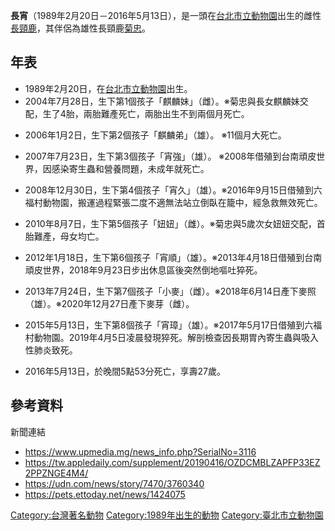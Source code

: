 
{{Infobox Animal
| name                    = 長宵
| image                   = 
| imagesize               = 
| caption                 = 
| birthname               = 
| othername               = 
| species                 = [[長頸鹿|長頸鹿]] 
| breed                   =
| gender                  = 雌性
| birth_date              = 1989年2月20日
| birth_place             = {{TWN}}[[台北市立動物園|台北市立動物園]]
| death_date              = {{death date and age|2016|5|13|1989|2|20}}
| death_place             = {{TWN}}[[台北市立動物園|台北市立動物園]]
| parent                   =
| 伴侶           =菊忠（母）
| children                =「麒麟妹」（雌）存<br>「妞妞」（雌）歿<br>「麒麟弟」（雄）歿<br>「宵強」（雄）歿<br>「宵久」（雄）歿<br>「宵順」（雄）歿<br>「小麥」（雌）存<br> 「宵璋」（雄）歿
| weight                  =
| height                  =
| appearance              =
| namedafter              =
| website                 =
}}
'''長宵'''（1989年2月20日－2016年5月13日），是一頭在[[台北市立動物園|台北市立動物園]]出生的雌性[[長頸鹿|長頸鹿]]，其伴侶為雄性長頸鹿[[菊忠|菊忠]]。

==年表==
* 1989年2月20日，在[[台北市立動物園|台北市立動物園]]出生。
* 2004年7月28日，生下第1個孩子「麒麟妹」（雌）。※菊忠與長女麒麟妹交配，生了4胎，兩胎難產死亡，兩胎出生不到兩個月死亡。

* 2006年1月2日，生下第2個孩子「麒麟弟」（雄）。 ※11個月大死亡。

* 2007年7月23日，生下第3個孩子「宵強」（雄）。 ※2008年借殖到台南頑皮世界，因感染寄生蟲和營養問題，未成年就死亡。

* 2008年12月30日，生下第4個孩子「宵久」（雄）。※2016年9月15日借殖到六福村動物園，搬運過程緊張二度不適無法站立倒臥在籠中，經急救無效死亡。

* 2010年8月7日，生下第5個孩子「妞妞」（雌）。※菊忠與5歲次女妞妞交配，首胎難產，母女均亡。

* 2012年1月18日，生下第6個孩子「宵順」（雄）。※2013年4月18日借殖到台南頑皮世界，2018年9月23日步出休息區後突然倒地嘔吐猝死。

* 2013年7月24日，生下第7個孩子「小麥」（雌）。※2018年6月14日產下麥照（雄）。※2020年12月27日產下麥芽（雌）。

* 2015年5月13日，生下第8個孩子「宵璋」（雄）。※2017年5月17日借殖到六福村動物園。2019年4月5日凌晨發現猝死。解剖檢查因長期胃內寄生蟲與吸入性肺炎致死。

* 2016年5月13日，於晚間5點53分死亡，享壽27歲。

== 參考資料 ==
{{reflist}}
新聞連結
* https://www.upmedia.mg/news_info.php?SerialNo=3116
* https://tw.appledaily.com/supplement/20190416/OZDCMBLZAPFP33EZ2PPZNGE4M4/
* https://udn.com/news/story/7470/3760340
* https://pets.ettoday.net/news/1424075

[[Category:台灣著名動物|Category:台灣著名動物]]
[[Category:1989年出生的動物|Category:1989年出生的動物]]
[[Category:臺北市立動物園|Category:臺北市立動物園]]